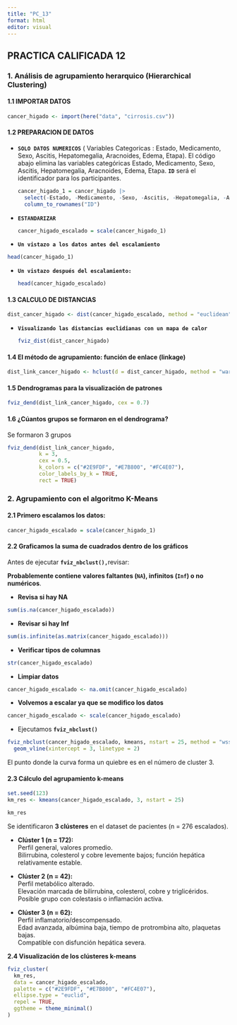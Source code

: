 ---
title: "PC_13"
format: html
editor: visual
---

## PRACTICA CALIFICADA 12

### **1. Análisis de agrupamiento herarquico (Hierarchical Clustering)**

#### **1.1 IMPORTAR DATOS**

```{r}
cancer_higado <- import(here("data", "cirrosis.csv"))
```

#### **1.2 PREPARACION DE DATOS**

-   **`SOLO DATOS NUMERICOS`** ( Variables Categoricas : Estado, Medicamento, Sexo, Ascitis, Hepatomegalia, Aracnoides, Edema, Etapa). El código abajo elimina las variables categóricas Estado, Medicamento, Sexo, Ascitis, Hepatomegalia, Aracnoides, Edema, Etapa. **`ID`** será el identificador para los participantes.

    ```{r}
    cancer_higado_1 = cancer_higado |> 
      select(-Estado, -Medicamento, -Sexo, -Ascitis, -Hepatomegalia, -Aracnoides, -Edema, -Etapa) |> 
      column_to_rownames("ID")
    ```

-   **`ESTANDARIZAR`**

    ```{r}
    cancer_higado_escalado = scale(cancer_higado_1)
    ```

-   **`Un vistazo a los datos antes del escalamiento`**

```{r}
head(cancer_higado_1)
```

-   **`Un vistazo después del escalamiento:`**

    ```{r}
    head(cancer_higado_escalado)
    ```

#### **1.3 CALCULO DE DISTANCIAS**

```{r}
dist_cancer_higado <- dist(cancer_higado_escalado, method = "euclidean")
```

-   **`Visualizando las distancias euclidianas con un mapa de calor`**

    ```{r}
    fviz_dist(dist_cancer_higado)
    ```

#### **1.4 El método de agrupamiento: función de enlace (linkage)**

```{r}
dist_link_cancer_higado <- hclust(d = dist_cancer_higado, method = "ward.D2")
```

#### **1.5 Dendrogramas para la visualización de patrones**

```{r}
fviz_dend(dist_link_cancer_higado, cex = 0.7)
```

#### 1.6 ¿Cú**antos grupos se formaron en el dendrograma?**

Se formaron 3 grupos

```{r}
fviz_dend(dist_link_cancer_higado, 
          k = 3,
          cex = 0.5,
          k_colors = c("#2E9FDF", "#E7B800", "#FC4E07"),
          color_labels_by_k = TRUE, 
          rect = TRUE)
```

### **2. Agrupamiento con el algoritmo K-Means**

#### 2.1 Primero escalamos los datos:

```{r}
cancer_higado_escalado = scale(cancer_higado_1)
```

#### **2.2 Graficamos la suma de cuadrados dentro de los gráficos**

Antes de ejecutar **`fviz_nbclust(),`**revisar:

**Probablemente contiene valores faltantes (`NA`), infinitos (`Inf`) o no numéricos**.

-   **Revisa si hay NA**

```{r}
sum(is.na(cancer_higado_escalado))   
```

-   **Revisar si hay Inf**

```{r}
sum(is.infinite(as.matrix(cancer_higado_escalado)))  
```

-   **Verificar tipos de columnas**

```{r}
str(cancer_higado_escalado)
```

-   **Limpiar datos**

```{r}
cancer_higado_escalado <- na.omit(cancer_higado_escalado)
```

-   **Volvemos a escalar ya que se modifico los datos**

```{r}
cancer_higado_escalado <- scale(cancer_higado_escalado)
```

-   Ejecutamos **`fviz_nbclust()`**

```{r}
fviz_nbclust(cancer_higado_escalado, kmeans, nstart = 25, method = "wss") + 
  geom_vline(xintercept = 3, linetype = 2)
```

El punto donde la curva forma un quiebre es en el número de cluster 3.

#### **2.3 Cálculo del agrupamiento k-means**

```{r}
set.seed(123)
km_res <- kmeans(cancer_higado_escalado, 3, nstart = 25)
```

```{r}
km_res
```

Se identificaron **3 clústeres** en el dataset de pacientes (n = 276 escalados).

-   **Clúster 1 (n = 172):**\
    Perfil general, valores promedio.\
    Bilirrubina, colesterol y cobre levemente bajos; función hepática relativamente estable.

-   **Clúster 2 (n = 42):**\
    Perfil metabólico alterado.\
    Elevación marcada de bilirrubina, colesterol, cobre y triglicéridos.\
    Posible grupo con colestasis o inflamación activa.

-   **Clúster 3 (n = 62):**\
    Perfil inflamatorio/descompensado.\
    Edad avanzada, albúmina baja, tiempo de protrombina alto, plaquetas bajas.\
    Compatible con disfunción hepática severa.

**2.4 Visualización de los clústeres k-means**

```{r}
fviz_cluster(
  km_res,
  data = cancer_higado_escalado,
  palette = c("#2E9FDF", "#E7B800", "#FC4E07"),
  ellipse.type = "euclid",
  repel = TRUE,
  ggtheme = theme_minimal()
)
```
